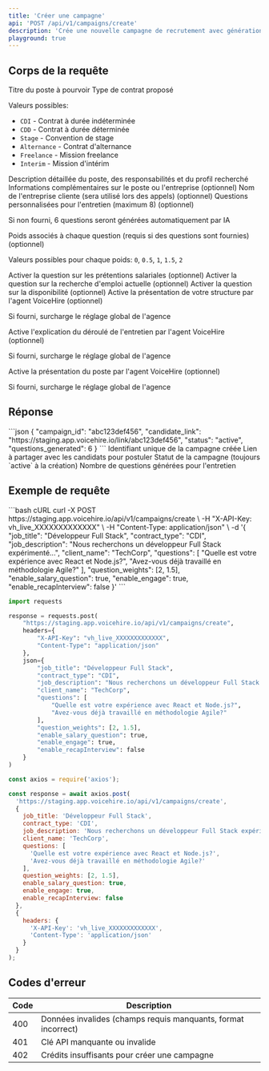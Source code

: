 ```yaml
---
title: 'Créer une campagne'
api: 'POST /api/v1/campaigns/create'
description: 'Crée une nouvelle campagne de recrutement avec génération automatique ou personnalisation des questions'
playground: true
---
```


## Corps de la requête

<ParamField body="job_title" type="string" required>
  Titre du poste à pourvoir
</ParamField>

<ParamField body="contract_type" type="string" required>
  Type de contrat proposé
  
  Valeurs possibles:
  - `CDI` - Contrat à durée indéterminée
  - `CDD` - Contrat à durée déterminée
  - `Stage` - Convention de stage
  - `Alternance` - Contrat d'alternance
  - `Freelance` - Mission freelance
  - `Interim` - Mission d'intérim
</ParamField>

<ParamField body="job_description" type="string" required>
  Description détaillée du poste, des responsabilités et du profil recherché
</ParamField>

<ParamField body="additional_info" type="string">
  Informations complémentaires sur le poste ou l'entreprise (optionnel)
</ParamField>

<ParamField body="client_name" type="string">
  Nom de l'entreprise cliente (sera utilisé lors des appels) (optionnel)
</ParamField>

<ParamField body="questions" type="array">
  Questions personnalisées pour l'entretien (maximum 8) (optionnel)
  
  Si non fourni, 6 questions seront générées automatiquement par IA
</ParamField>

<ParamField body="question_weights" type="array">
  Poids associés à chaque question (requis si des questions sont fournies) (optionnel)
  
  Valeurs possibles pour chaque poids: `0`, `0.5`, `1`, `1.5`, `2`
</ParamField>

<ParamField body="enable_salary_question" type="boolean" default="true">
  Activer la question sur les prétentions salariales (optionnel)
</ParamField>

<ParamField body="enable_job_search_question" type="boolean" default="true">
  Activer la question sur la recherche d'emploi actuelle (optionnel)
</ParamField>

<ParamField body="enable_availability_question" type="boolean" default="true">
  Activer la question sur la disponibilité (optionnel)
</ParamField>

<ParamField body="enable_engage" type="boolean" default="null">
  Active la présentation de votre structure par l'agent VoiceHire (optionnel)
  
  Si fourni, surcharge le réglage global de l'agence
</ParamField>

<ParamField body="enable_recapInterview" type="boolean" default="null">
  Active l'explication du déroulé de l'entretien par l'agent VoiceHire (optionnel)
  
  Si fourni, surcharge le réglage global de l'agence
</ParamField>

<ParamField body="enable_recapJob" type="boolean" default="null">
  Active la présentation du poste par l'agent VoiceHire (optionnel)
  
  Si fourni, surcharge le réglage global de l'agence
</ParamField>

## Réponse

<ResponseExample>
```json
{
  "campaign_id": "abc123def456",
  "candidate_link": "https://staging.app.voicehire.io/link/abc123def456",
  "status": "active",
  "questions_generated": 6
}
```
</ResponseExample>

<ResponseField name="campaign_id" type="string" required>
  Identifiant unique de la campagne créée
</ResponseField>

<ResponseField name="candidate_link" type="string" required>
  Lien à partager avec les candidats pour postuler
</ResponseField>

<ResponseField name="status" type="string" required>
  Statut de la campagne (toujours `active` à la création)
</ResponseField>

<ResponseField name="questions_generated" type="integer" required>
  Nombre de questions générées pour l'entretien
</ResponseField>

## Exemple de requête

<CodeGroup>
```bash cURL
curl -X POST https://staging.app.voicehire.io/api/v1/campaigns/create \
  -H "X-API-Key: vh_live_XXXXXXXXXXXXX" \
  -H "Content-Type: application/json" \
  -d '{
    "job_title": "Développeur Full Stack",
    "contract_type": "CDI",
    "job_description": "Nous recherchons un développeur Full Stack expérimenté...",
    "client_name": "TechCorp",
    "questions": [
      "Quelle est votre expérience avec React et Node.js?",
      "Avez-vous déjà travaillé en méthodologie Agile?"
    ],
    "question_weights": [2, 1.5],
    "enable_salary_question": true,
    "enable_engage": true,
    "enable_recapInterview": false
  }'
```

```python Python
import requests

response = requests.post(
    "https://staging.app.voicehire.io/api/v1/campaigns/create",
    headers={
        "X-API-Key": "vh_live_XXXXXXXXXXXXX",
        "Content-Type": "application/json"
    },
    json={
        "job_title": "Développeur Full Stack",
        "contract_type": "CDI",
        "job_description": "Nous recherchons un développeur Full Stack expérimenté...",
        "client_name": "TechCorp",
        "questions": [
            "Quelle est votre expérience avec React et Node.js?",
            "Avez-vous déjà travaillé en méthodologie Agile?"
        ],
        "question_weights": [2, 1.5],
        "enable_salary_question": true,
        "enable_engage": true,
        "enable_recapInterview": false
    }
)
```

```javascript Node.js
const axios = require('axios');

const response = await axios.post(
  'https://staging.app.voicehire.io/api/v1/campaigns/create',
  {
    job_title: 'Développeur Full Stack',
    contract_type: 'CDI',
    job_description: 'Nous recherchons un développeur Full Stack expérimenté...',
    client_name: 'TechCorp',
    questions: [
      'Quelle est votre expérience avec React et Node.js?',
      'Avez-vous déjà travaillé en méthodologie Agile?'
    ],
    question_weights: [2, 1.5],
    enable_salary_question: true,
    enable_engage: true,
    enable_recapInterview: false
  },
  {
    headers: {
      'X-API-Key': 'vh_live_XXXXXXXXXXXXX',
      'Content-Type': 'application/json'
    }
  }
);
```
</CodeGroup>

## Codes d'erreur

| Code | Description |
|------|-------------|
| 400 | Données invalides (champs requis manquants, format incorrect) |
| 401 | Clé API manquante ou invalide |
| 402 | Crédits insuffisants pour créer une campagne |
